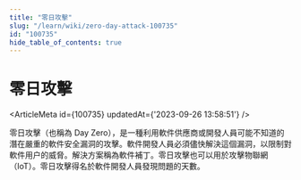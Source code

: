 ```yaml
---
title: "零日攻擊"
slug: "/learn/wiki/zero-day-attack-100735"
id: "100735"
hide_table_of_contents: true
---
```



# 零日攻擊

<ArticleMeta id={100735} updatedAt={'2023-09-26 13:58:51'} />
<div className='border-solid border-b border-t-0 my-4 border-[var(--ifm-color-gray-300)]' />

零日攻擊（也稱為 Day Zero），是一種利用軟件供應商或開發人員可能不知道的潛在嚴重的軟件安全漏洞的攻擊。軟件開發人員必須儘快解決這個漏洞，以限制對軟件用户的威脅。解決方案稱為軟件補丁。零日攻擊也可以用於攻擊物聯網（IoT）。零日攻擊得名於軟件開發人員發現問題的天數。
